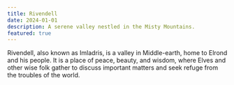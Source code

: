 ```yaml
---
title: Rivendell
date: 2024-01-01
description: A serene valley nestled in the Misty Mountains.
featured: true
---
```


Rivendell, also known as Imladris, is a valley in Middle-earth, home to Elrond and his people. It is a place of peace, beauty, and wisdom, where Elves and other wise folk gather to discuss important matters and seek refuge from the troubles of the world.
